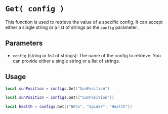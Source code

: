 # `Get( config )`

This function is used to retrieve the value of a specific config. It can accept either a single string or a list of strings as the `config` parameter.


## Parameters

- `config` (string or list of strings): The name of the config to retrieve. You can provide either a single string or a list of strings.


## Usage
```lua
local sunPosition = configs.Get("SunPosition")
```

```lua 
local sunPosition = configs.Get({"SunPosition"})
```

```lua 
local health = configs.Get({"NPCs", "Spider", "Health"})
```
